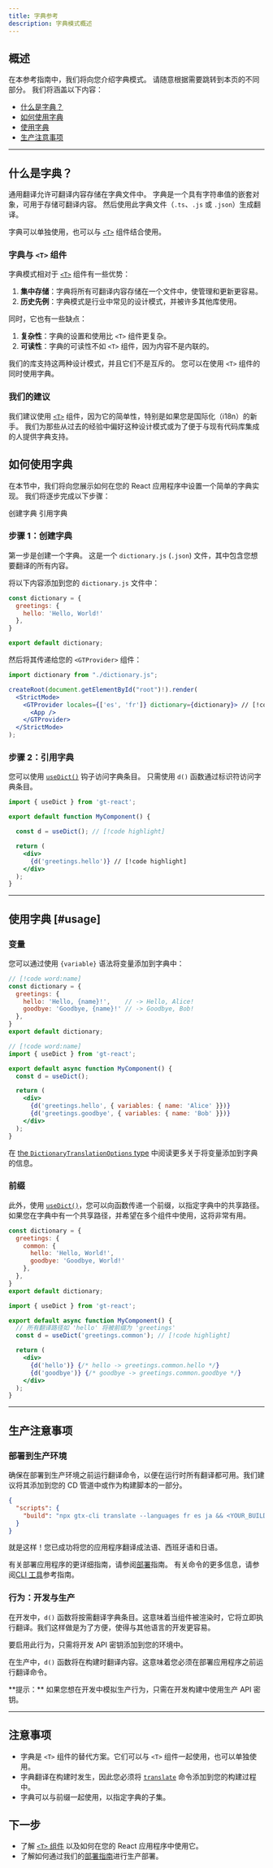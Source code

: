 ```yaml
---
title: 字典参考
description: 字典模式概述
---
```


## 概述

在本参考指南中，我们将向您介绍字典模式。
请随意根据需要跳转到本页的不同部分。
我们将涵盖以下内容：
 * [什么是字典？](#what-is-a-dictionary)
 * [如何使用字典](#how-to-use-dictionaries)
 * [使用字典](#usage)
 * [生产注意事项](#production-considerations)

---

## 什么是字典？

通用翻译允许可翻译内容存储在字典文件中。
字典是一个具有字符串值的嵌套对象，可用于存储可翻译内容。
然后使用此字典文件（`.ts`、`.js` 或 `.json`）生成翻译。

字典可以单独使用，也可以与 [`<T>`](/docs/react/api/components/t) 组件结合使用。

### 字典与 `<T>` 组件

字典模式相对于 [`<T>`](/docs/react/api/components/t) 组件有一些优势：

1. **集中存储**：字典将所有可翻译内容存储在一个文件中，使管理和更新更容易。
2. **历史先例**：字典模式是行业中常见的设计模式，并被许多其他库使用。

同时，它也有一些缺点：

1. **复杂性**：字典的设置和使用比 `<T>` 组件更复杂。
2. **可读性**：字典的可读性不如 `<T>` 组件，因为内容不是内联的。

我们的库支持这两种设计模式，并且它们不是互斥的。
您可以在使用 `<T>` 组件的同时使用字典。

### 我们的建议

我们建议使用 [`<T>`](/docs/react/api/components/t) 组件，因为它的简单性，特别是如果您是国际化（i18n）的新手。
我们为那些从过去的经验中偏好这种设计模式或为了便于与现有代码库集成的人提供字典支持。

## 如何使用字典

在本节中，我们将向您展示如何在您的 React 应用程序中设置一个简单的字典实现。
我们将逐步完成以下步骤：

<Steps>
    <Step>
        创建字典
    </Step>
    <Step>
        引用字典
    </Step>
</Steps>

### 步骤 1：创建字典

第一步是创建一个字典。
这是一个 `dictionary.js` (`.json`) 文件，其中包含您想要翻译的所有内容。

将以下内容添加到您的 `dictionary.js` 文件中：

```js title="src/dictionary.js" copy
const dictionary = {
  greetings: {
    hello: 'Hello, World!'
  },
}

export default dictionary;
```

然后将其传递给您的 `<GTProvider>` 组件：

```jsx title="index.js" copy
import dictionary from "./dictionary.js";

createRoot(document.getElementById("root")!).render(
  <StrictMode>
    <GTProvider locales={['es', 'fr']} dictionary={dictionary}> // [!code highlight]
      <App />
    </GTProvider>
  </StrictMode>
);
```

### 步骤 2：引用字典

您可以使用 [`useDict()`](/docs/react/api/dictionary/useDict) 钩子访问字典条目。
只需使用 `d()` 函数通过标识符访问字典条目。

```jsx title="src/components/MyComponent.js" copy
import { useDict } from 'gt-react';

export default function MyComponent() {

  const d = useDict(); // [!code highlight]

  return (
    <div>
      {d('greetings.hello')} // [!code highlight]
    </div>
  );
}
```

---


## 使用字典 [#usage]

### 变量

您可以通过使用 `{variable}` 语法将变量添加到字典中：

```jsx title="src/dictionary.js" copy
// [!code word:name]
const dictionary = {
  greetings: {
    hello: 'Hello, {name}!',    // -> Hello, Alice!
    goodbye: 'Goodbye, {name}!' // -> Goodbye, Bob!
  },
}
export default dictionary;
```
```jsx title="src/components/MyComponent.js" copy
// [!code word:name]
import { useDict } from 'gt-react';

export default async function MyComponent() {
  const d = useDict();

  return (
    <div>
      {d('greetings.hello', { variables: { name: 'Alice' }})}
      {d('greetings.goodbye', { variables: { name: 'Bob' }})}
    </div>
  );
}
```

在 [the `DictionaryTranslationOptions` type](/docs/react/api/types/DictionaryTranslationOptions) 中阅读更多关于将变量添加到字典的信息。


### 前缀

此外，使用 [`useDict()`](/docs/react/api/dictionary/useDict)，您可以向函数传递一个前缀，以指定字典中的共享路径。
如果您在字典中有一个共享路径，并希望在多个组件中使用，这将非常有用。

```jsx title="src/dictionary.js" copy
const dictionary = {
  greetings: {
    common: {
      hello: 'Hello, World!',
      goodbye: 'Goodbye, World!'
    },
  },
}
export default dictionary;
```

```jsx title="src/components/MyComponent.js" copy
import { useDict } from 'gt-react';

export default async function MyComponent() {
  // 所有翻译路径如 'hello' 将被前缀为 'greetings'
  const d = useDict('greetings.common'); // [!code highlight]

  return (
    <div>
      {d('hello')} {/* hello -> greetings.common.hello */}
      {d('goodbye')} {/* goodbye -> greetings.common.goodbye */}
    </div>
  );
}
```

---

## 生产注意事项

### 部署到生产环境

确保在部署到生产环境之前运行翻译命令，以便在运行时所有翻译都可用。我们建议将其添加到您的 CD 管道中或作为构建脚本的一部分。
```json title="package.json" copy
{
  "scripts": {
    "build": "npx gtx-cli translate --languages fr es ja && <YOUR_BUILD_COMMAND>",
  }
}
```

就是这样！您已成功将您的应用程序翻译成法语、西班牙语和日语。

有关部署应用程序的更详细指南，请参阅[部署](/docs/react/tutorials/quickdeploy)指南。
有关命令的更多信息，请参阅[CLI 工具](/docs/cli/translate)参考指南。

### 行为：开发与生产

在开发中，`d()` 函数将按需翻译字典条目。这意味着当组件被渲染时，它将立即执行翻译。我们这样做是为了方便，使得与其他语言的开发更容易。

要启用此行为，只需将开发 API 密钥添加到您的环境中。

在生产中，`d()` 函数将在构建时翻译内容。这意味着您必须在部署应用程序之前运行翻译命令。

<Callout>
  **提示：**
  如果您想在开发中模拟生产行为，只需在开发构建中使用生产 API 密钥。
</Callout>

---

## 注意事项
 * 字典是 `<T>` 组件的替代方案。它们可以与 `<T>` 组件一起使用，也可以单独使用。
 * 字典翻译在构建时发生，因此您必须将 [`translate`](/docs/cli/translate) 命令添加到您的构建过程中。
 * 字典可以与前缀一起使用，以指定字典的子集。

## 下一步
 * 了解 [`<T>` 组件](/docs/react/api/components/t) 以及如何在您的 React 应用程序中使用它。
 * 了解如何通过我们的[部署指南](/docs/react/tutorials/quickdeploy)进行生产部署。